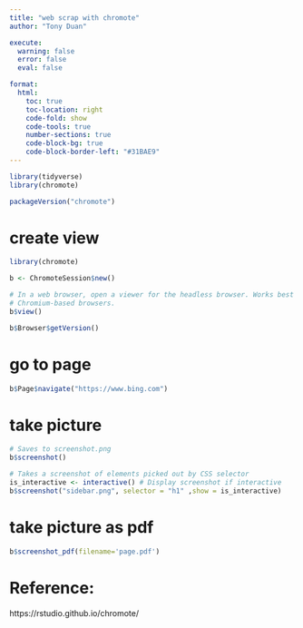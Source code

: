 ```yaml
---
title: "web scrap with chromote"
author: "Tony Duan"

execute:
  warning: false
  error: false
  eval: false

format:
  html:
    toc: true
    toc-location: right
    code-fold: show
    code-tools: true
    number-sections: true
    code-block-bg: true
    code-block-border-left: "#31BAE9"
---
```


```r
library(tidyverse)
library(chromote)
```

```r
packageVersion("chromote")
```


# create view
```r
library(chromote)

b <- ChromoteSession$new()

# In a web browser, open a viewer for the headless browser. Works best with
# Chromium-based browsers.
b$view()
```

```r
b$Browser$getVersion()
```

# go to page
```r
b$Page$navigate("https://www.bing.com")
```
# take picture
```r
# Saves to screenshot.png
b$screenshot()
```

```r
# Takes a screenshot of elements picked out by CSS selector
is_interactive <- interactive() # Display screenshot if interactive
b$screenshot("sidebar.png", selector = "h1" ,show = is_interactive)
```


# take picture as pdf
```r
b$screenshot_pdf(filename='page.pdf')
```

# Reference:

https://rstudio.github.io/chromote/

